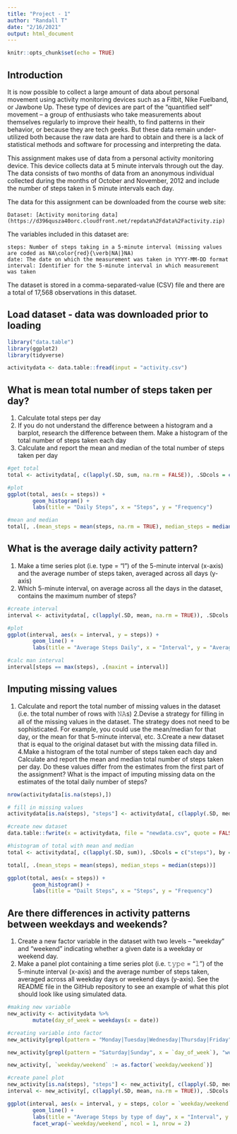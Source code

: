 ```yaml
---
title: "Project - 1"
author: "Randall T"
date: "2/16/2021"
output: html_document
---
```


```r
knitr::opts_chunk$set(echo = TRUE)
```

## Introduction

It is now possible to collect a large amount of data about personal movement using activity monitoring devices such as a Fitbit, Nike Fuelband, or Jawbone Up. These type of devices are part of the “quantified self” movement – a group of enthusiasts who take measurements about themselves regularly to improve their health, to find patterns in their behavior, or because they are tech geeks. But these data remain under-utilized both because the raw data are hard to obtain and there is a lack of statistical methods and software for processing and interpreting the data.

This assignment makes use of data from a personal activity monitoring device. This device collects data at 5 minute intervals through out the day. The data consists of two months of data from an anonymous individual collected during the months of October and November, 2012 and include the number of steps taken in 5 minute intervals each day.

The data for this assignment can be downloaded from the course web site:

    Dataset: [Activity monitoring data](https://d396qusza40orc.cloudfront.net/repdata%2Fdata%2Factivity.zip)

The variables included in this dataset are:

    steps: Number of steps taking in a 5-minute interval (missing values are coded as NA\color{red}{\verb|NA|}NA)
    date: The date on which the measurement was taken in YYYY-MM-DD format
    interval: Identifier for the 5-minute interval in which measurement was taken

The dataset is stored in a comma-separated-value (CSV) file and there are a total of 17,568 observations in this dataset.

## Load dataset - data was downloaded prior to loading
```r
library("data.table")
library(ggplot2)
library(tidyverse)

activitydata <- data.table::fread(input = "activity.csv")
```

## What is mean total number of steps taken per day?

1. Calculate total steps per day
2. If you do not understand the difference between a histogram and a barplot, research the difference between them. Make a histogram of the total number of steps taken each day
3. Calculate and report the mean and median of the total number of steps taken per day
```r
#get total
total <- activitydata[, c(lapply(.SD, sum, na.rm = FALSE)), .SDcols = c("steps"), by = .(date)]

#plot
ggplot(total, aes(x = steps)) +
        geom_histogram() +
        labs(title = "Daily Steps", x = "Steps", y = "Frequency")

#mean and median
total[, .(mean_steps = mean(steps, na.rm = TRUE), median_steps = median(steps, na.rm = TRUE))]
```

## What is the average daily activity pattern?

1. Make a time series plot (i.e. type = "l") of the 5-minute interval (x-axis) and the average number of steps taken, averaged across all days (y-axis)
2. Which 5-minute interval, on average across all the days in the dataset, contains the maximum number of steps?
```r
#create interval
interval <- activitydata[, c(lapply(.SD, mean, na.rm = TRUE)), .SDcols = c("steps"), by = .(interval)]

#plot
ggplot(interval, aes(x = interval, y = steps)) +
        geom_line() +
        labs(title = "Average Steps Daily", x = "Interval", y = "Average Steps per day")

#calc man interval
interval[steps == max(steps), .(maxint = interval)]
```

## Imputing missing values

1. Calculate and report the total number of missing values in the dataset (i.e. the total number of rows with 𝙽𝙰s)
2.Devise a strategy for filling in all of the missing values in the dataset. The strategy does not need to be sophisticated. For example, you could use the mean/median for that day, or the mean for that 5-minute interval, etc.
3.Create a new dataset that is equal to the original dataset but with the missing data filled in.
4.Make a histogram of the total number of steps taken each day and Calculate and report the mean and median total number of steps taken per day. Do these values differ from the estimates from the first part of the assignment? What is the impact of imputing missing data on the estimates of the total daily number of steps?

```r
nrow(activitydata[is.na(steps),])

# fill in missing values
activitydata[is.na(steps), "steps"] <- activitydata[, c(lapply(.SD, median, na.rm = TRUE)), .SDcols = c("steps")]

#create new dataset
data.table::fwrite(x = activitydata, file = "newdata.csv", quote = FALSE)

#histogram of total with mean and median
total <- activitydata[, c(lapply(.SD, sum)), .SDcols = c("steps"), by = .(date)]

total[, .(mean_steps = mean(steps), median_steps = median(steps))]

ggplot(total, aes(x = steps)) +
        geom_histogram() +
        labs(title = "Dailt Steps", x = "Steps", y = "Frequency")
```

## Are there differences in activity patterns between weekdays and weekends?

1. Create a new factor variable in the dataset with two levels – “weekday” and “weekend” indicating whether a given date is a weekday or weekend day.
2. Make a panel plot containing a time series plot (i.e. 𝚝𝚢𝚙𝚎 = "𝚕") of the 5-minute interval (x-axis) and the average number of steps taken, averaged across all weekday days or weekend days (y-axis). See the README file in the GitHub repository to see an example of what this plot should look like using simulated data.


```r
#making new variable
new_activity <- activitydata %>%
        mutate(day_of_week = weekdays(x = date))

#creating variable into factor
new_activity[grepl(pattern = "Monday|Tuesday|Wednesday|Thursday|Friday", x = `day_of_week`), "weekday/weekend"] <- "weekday"

new_activity[grepl(pattern = "Saturday|Sunday", x = `day_of_week`), "weekday/weekend"] <- "weekend"

new_activity[, `weekday/weekend` := as.factor(`weekday/weekend`)]       

#create panel plot                
new_activity[is.na(steps), "steps"] <- new_activity[, c(lapply(.SD, median, na.rm = TRUE)), .SDcols = c("steps")]        
interval <- new_activity[, c(lapply(.SD, mean, na.rm = TRUE)), .SDcols = c("steps"), by = .(interval, `weekday/weekend`)] 

ggplot(interval, aes(x = interval, y = steps, color = `weekday/weekend`)) +
        geom_line() +
        labs(title = "Average Steps by type of day", x = "Interval", y = "# of Steps") +
        facet_wrap(~`weekday/weekend`, ncol = 1, nrow = 2)


```

